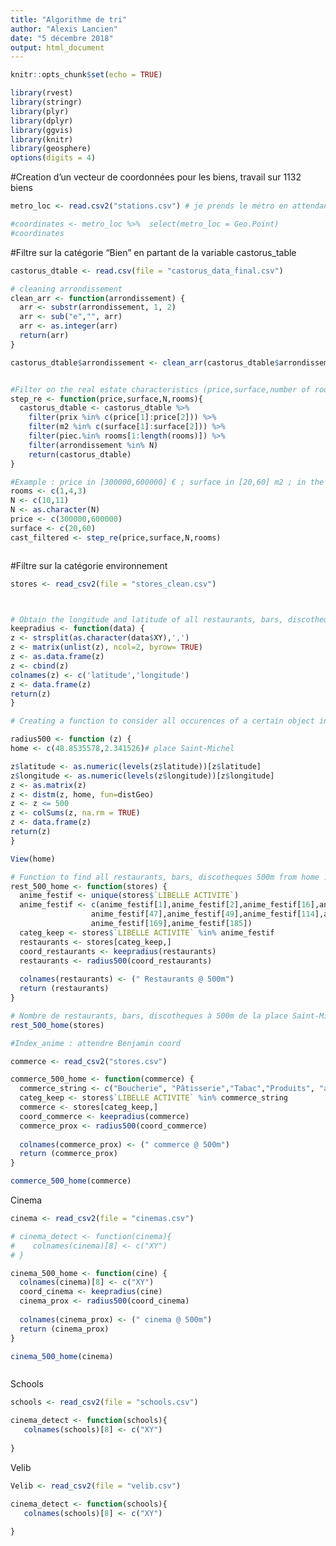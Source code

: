 ```yaml
---
title: "Algorithme de tri"
author: "Alexis Lancien"
date: "5 décembre 2018"
output: html_document
---
```


```r
knitr::opts_chunk$set(echo = TRUE)
```

```r
library(rvest)
library(stringr)
library(plyr)
library(dplyr)
library(ggvis)
library(knitr)
library(geosphere)
options(digits = 4)
```

#Creation d'un vecteur de coordonnées pour les biens, travail sur 1132 biens 
```r
metro_loc <- read.csv2("stations.csv") # je prends le métro en attendant la géoloc des biens

#coordinates <- metro_loc %>%  select(metro_loc = Geo.Point)
#coordinates
```

#Filtre sur la catégorie "Bien" en partant de la variable castorus_table
```r
castorus_dtable <- read.csv(file = "castorus_data_final.csv")

# cleaning arrondissement
clean_arr <- function(arrondissement) {
  arr <- substr(arrondissement, 1, 2)
  arr <- sub("e","", arr)
  arr <- as.integer(arr)
  return(arr)
} 

castorus_dtable$arrondissement <- clean_arr(castorus_dtable$arrondissement)


#Filter on the real estate characteristics (price,surface,number of rooms, neighborhood) 
step_re <- function(price,surface,N,rooms){
  castorus_dtable <- castorus_dtable %>% 
    filter(prix %in% c(price[1]:price[2])) %>% 
    filter(m2 %in% c(surface[1]:surface[2])) %>% 
    filter(piec.%in% rooms[1:length(rooms)]) %>% 
    filter(arrondissement %in% N)
    return(castorus_dtable)
}

#Example : price in [300000,600000] € ; surface in [20,60] m2 ; in the 10th or 11th neighborhood; 1,3,4 rooms
rooms <- c(1,4,3)
N <- c(10,11)
N <- as.character(N)
price <- c(300000,600000)
surface <- c(20,60)
cast_filtered <- step_re(price,surface,N,rooms)



```

#Filtre sur la catégorie environnement 
```r
stores <- read_csv2(file = "stores_clean.csv")



# Obtain the longitude and latitude of all restaurants, bars, discotheques in Paris
keepradius <- function(data) { 
z <- strsplit(as.character(data$XY),',')
z <- matrix(unlist(z), ncol=2, byrow= TRUE)
z <- as.data.frame(z)
z <- cbind(z)
colnames(z) <- c('latitude','longitude')
z <- data.frame(z) 
return(z)
}

# Creating a function to consider all occurences of a certain object in a radius of 500m from home 

radius500 <- function (z) {
home <- c(48.8535578,2.341526)# place Saint-Michel

z$latitude <- as.numeric(levels(z$latitude))[z$latitude]
z$longitude <- as.numeric(levels(z$longitude))[z$longitude]
z <- as.matrix(z)
z <- distm(z, home, fun=distGeo)
z <- z <= 500
z <- colSums(z, na.rm = TRUE)
z <- data.frame(z)
return(z)
}

View(home)

# Function to find all restaurants, bars, discotheques 500m from home : combining keepradius and radius500.
rest_500_home <- function(stores) {
  anime_festif <- unique(stores$`LIBELLE ACTIVITE`)
  anime_festif <- c(anime_festif[1],anime_festif[2],anime_festif[16],anime_festif[21],anime_festif[29],anime_festif[41],
                  anime_festif[47],anime_festif[49],anime_festif[114],anime_festif[139],anime_festif[146],anime_festif[166],
                  anime_festif[169],anime_festif[185])
  categ_keep <- stores$`LIBELLE ACTIVITE` %in% anime_festif
  restaurants <- stores[categ_keep,]
  coord_restaurants <- keepradius(restaurants)
  restaurants <- radius500(coord_restaurants)
  
  colnames(restaurants) <- (" Restaurants @ 500m")
  return (restaurants)
}

# Nombre de restaurants, bars, discotheques à 500m de la place Saint-Michel 
rest_500_home(stores)


```


```r
#Index_anime : attendre Benjamin coord


```



```r
commerce <- read_csv2("stores.csv")

commerce_500_home <- function(commerce) {
  commerce_string <- c("Boucherie", "Pâtisserie","Tabac","Produits", "alimentaires bio et nature", "Alimentation générale", "Supermarché" , "Supérette", "Crèmerie - Fromagerie","Poissonnerie", "Monoprix", "Parapharmacie", "Hypermarché")
  categ_keep <- stores$`LIBELLE ACTIVITE` %in% commerce_string
  commerce <- stores[categ_keep,]
  coord_commerce <- keepradius(commerce)
  commerce_prox <- radius500(coord_commerce)
  
  colnames(commerce_prox) <- (" commerce @ 500m")
  return (commerce_prox)
}

commerce_500_home(commerce)
```


Cinema 
```r
cinema <- read_csv2(file = "cinemas.csv")

# cinema_detect <- function(cinema){
#    colnames(cinema)[8] <- c("XY")
# }

cinema_500_home <- function(cine) {
  colnames(cinema)[8] <- c("XY")
  coord_cinema <- keepradius(cine)
  cinema_prox <- radius500(coord_cinema)
  
  colnames(cinema_prox) <- (" cinema @ 500m")
  return (cinema_prox)
}

cinema_500_home(cinema)



```

Schools
```r
schools <- read_csv2(file = "schools.csv")

cinema_detect <- function(schools){
   colnames(schools)[8] <- c("XY")
   
}

```


Velib
```r
Velib <- read_csv2(file = "velib.csv")

cinema_detect <- function(schools){
   colnames(schools)[8] <- c("XY")
   
}


```


